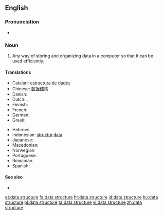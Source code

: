 ==English==

===Pronunciation===
* {{audio|en-us-data structure.ogg|Audio (US)}}

===Noun===
{{examples-right|[[matrix]], [[stack]], [[queue]], [[dequeue]], [[list]], [[vector]], scene graph}}
{{en-noun|head=[[data]] [[structure]]}}

# {{context|comp sci|lang=en}} Any way of storing and organizing data in a computer so that it can be used efficiently.

====Translations====
{{trans-top|organization of data}}
* Catalan: [[estructura]] [[de]] [[dades]] {{g|f}}
* Chinese: [[数据结构]]
* Danish: {{t|da|datastruktur}}
* Dutch: {{t|nl|gegevensstructuur}}, {{t|nl|datastructuur|f}}
* Finnish: {{t|fi|tietorakenne}}
* French: {{t|fr|structure de donnée}}
* German: {{t|de|Datenstruktur|f}}
* Greek: {{t|el|δομή δεδομένων|f|tr=domí dedoménon|sc=Grek}}
{{trans-mid}}
* Hebrew: {{t|he|מבנה נתונים|m}}
* Indonesian: [[struktur]] [[data]]
* Japanese: {{t|ja|データ構造|tr=でーたこうぞう, dēta-kōzō}}
* Macedonian: {{t|mk|податочна структура|f|tr=podátočna struktúra}}
* Norwegian: {{t|no|datastruktur|m}}
* Portuguese: {{t|pt|estrutura de dados}}
* Romanian: {{t|ro|structură de date|f}}
* Spanish: {{t|es|estructura de datos}}
{{trans-bottom}}

====See also====
* {{pedia}}

[[et:data structure]]
[[fa:data structure]]
[[hr:data structure]]
[[id:data structure]]
[[hu:data structure]]
[[pl:data structure]]
[[ta:data structure]]
[[vi:data structure]]
[[zh:data structure]]